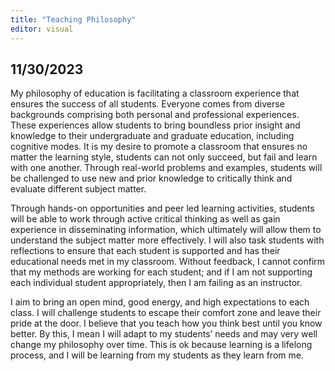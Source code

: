 ```yaml
---
title: "Teaching Philosophy"
editor: visual
---
```


## 11/30/2023

My philosophy of education is facilitating a classroom experience that ensures the success of all
students. Everyone comes from diverse backgrounds comprising both personal and professional
experiences. These experiences allow students to bring boundless prior insight and knowledge to their
undergraduate and graduate education, including cognitive modes. It is my desire to promote a classroom
that ensures no matter the learning style, students can not only succeed, but fail and learn with one
another. Through real-world problems and examples, students will be challenged to use new and prior
knowledge to critically think and evaluate different subject matter. 

Through hands-on opportunities and peer led learning activities, students will be able to work through
active critical thinking as well as gain experience in disseminating information, which ultimately will
allow them to understand the subject matter more effectively. I will also task students with
reflections to ensure that each student is supported and has their educational needs met in my
classroom. Without feedback, I cannot confirm that my methods are working for each student; and if I am
not supporting each individual student appropriately, then I am failing as an instructor. 

I aim to bring an open mind, good energy, and high expectations to each class. I will challenge
students to escape their comfort zone and leave their pride at the door. I believe that you teach how
you think best until you know better. By this, I mean I will adapt to my students’ needs and may very
well change my philosophy over time. This is ok because learning is a lifelong process, and I will be
learning from my students as they learn from me. 

